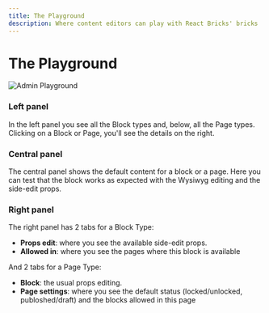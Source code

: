 ```yaml
---
title: The Playground
description: Where content editors can play with React Bricks' bricks
---
```


# The Playground

![Admin Playground](/images/admin_playground.png)

### Left panel

In the left panel you see all the Block types and, below, all the Page types. Clicking on a Block or Page, you'll see the details on the right.

### Central panel

The central panel shows the default content for a block or a page. Here you can test that the block works as expected with the Wysiwyg editing and the side-edit props.

### Right panel

The right panel has 2 tabs for a Block Type:

- **Props edit**: where you see the available side-edit props.
- **Allowed in**: where you see the pages where this block is available

And 2 tabs for a Page Type:

- **Block**: the usual props editing.
- **Page settings**: where you see the default status (locked/unlocked, publoshed/draft) and the blocks allowed in this page